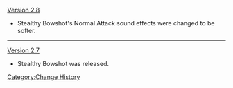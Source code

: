 [[Version  2.8]]
* Stealthy Bowshot's Normal Attack sound effects were changed to be softer.
----
[[Version 2.7]]
* Stealthy Bowshot was released.
<noinclude>[[Category:Change History]]</noinclude>